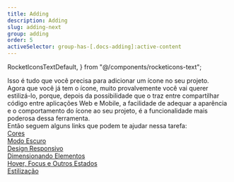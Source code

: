 ```yaml
---
title: Adding
description: Adding
slug: adding-next
group: adding
order: 5
activeSelector: group-has-[.docs-adding]:active-content
---
```


  RocketIconsTextDefault,
} from "@/components/rocketicons-text";

Isso é tudo que você precisa para adicionar um ícone no seu projeto.
<br />
Agora que você já tem o ícone, muito provalvemente você vai querer estilizá-lo, porque, depois da possibilidade que
o <RocketIconsTextDefault /> traz entre compartilhar código entre aplicações Web e Mobile, a facilidade de adequar
a aparência e o comportamento do ícone ao seu projeto, é a funcionalidade mais poderosa dessa ferramenta.
<br />
Então seguem alguns links que podem te ajudar nessa tarefa:
<br />
[Cores](./cores)  
[Modo Escuro](./modo-escuro)  
[Design Responsivo](./design-responsivo)  
[Dimensionando Elementos](./dimensionando-elementos)  
[Hover, Focus e Outros Estados](./estados)  
[Estilização](./estilizando)
